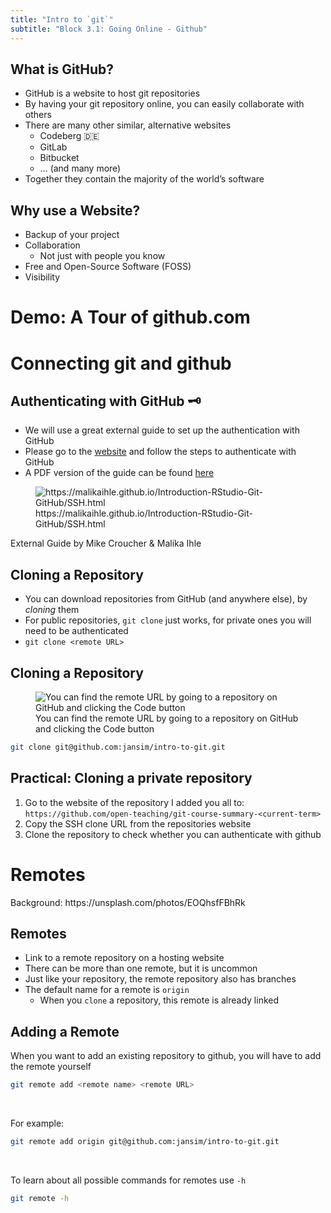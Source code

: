 ```yaml
---
title: "Intro to `git`"
subtitle: "Block 3.1: Going Online - Github"
---
```


## What is GitHub?

- GitHub is a website to host git repositories
- By having your git repository online, you can easily collaborate with others
- There are many other similar, alternative websites
  - Codeberg 🇩🇪
  - GitLab
  - Bitbucket
  - ... (and many more)
- Together they contain the majority of the world's software

## Why use a Website?

- Backup of your project
- Collaboration
  - Not just with people you know
- Free and Open-Source Software (FOSS)
- Visibility

# Demo: A Tour of github.com

# Connecting git and github

## Authenticating with GitHub 🗝️ {background-color="black"}

- We will use a great external guide to set up the authentication with GitHub
- Please go to the [website](https://malikaihle.github.io/Introduction-RStudio-Git-GitHub/SSH.html) and follow the steps to authenticate with GitHub
- A PDF version of the guide can be found [here](./resources/ssh/how-to-setup-github-ssh.pdf)

![https://malikaihle.github.io/Introduction-RStudio-Git-GitHub/SSH.html](images/qr_code-malikaihle-ssh.svg)

::: attribution
External Guide by Mike Croucher & Malika Ihle
:::

## Cloning a Repository

- You can download repositories from GitHub (and anywhere else), by *cloning* them
- For public repositories, `git clone` just works, for private ones you will need to be authenticated
- `git clone <remote URL>`

## Cloning a Repository

![You can find the remote URL by going to a repository on GitHub and clicking the Code button](images/screenshots/github-get-remote-url.png)

```bash
git clone git@github.com:jansim/intro-to-git.git
```

## Practical: Cloning a private repository {background-color="black"}

1. Go to the website of the repository I added you all to: `https://github.com/open-teaching/git-course-summary-<current-term>`
2. Copy the SSH clone URL from the repositories website
3. Clone the repository to check whether you can authenticate with github

# Remotes {background-color="black" background-opacity="0.3" background-image="images/backgrounds/glenn-carstens-peters-EOQhsfFBhRk-unsplash.jpg"}

::: attribution
Background: https://unsplash.com/photos/EOQhsfFBhRk
:::

## Remotes

- Link to a remote repository on a hosting website
- There can be more than one remote, but it is uncommon
- Just like your repository, the remote repository also has branches
- The default name for a remote is `origin`
  - When you `clone` a repository, this remote is already linked

## Adding a Remote

When you want to add an existing repository to github, you will have to add the remote yourself

```bash
git remote add <remote name> <remote URL>
```

<br>

::: {.fragment}
For example:

```bash
git remote add origin git@github.com:jansim/intro-to-git.git
```
:::

<br>

::: {.fragment}
To learn about all possible commands for remotes use `-h`

```bash
git remote -h
```
:::
